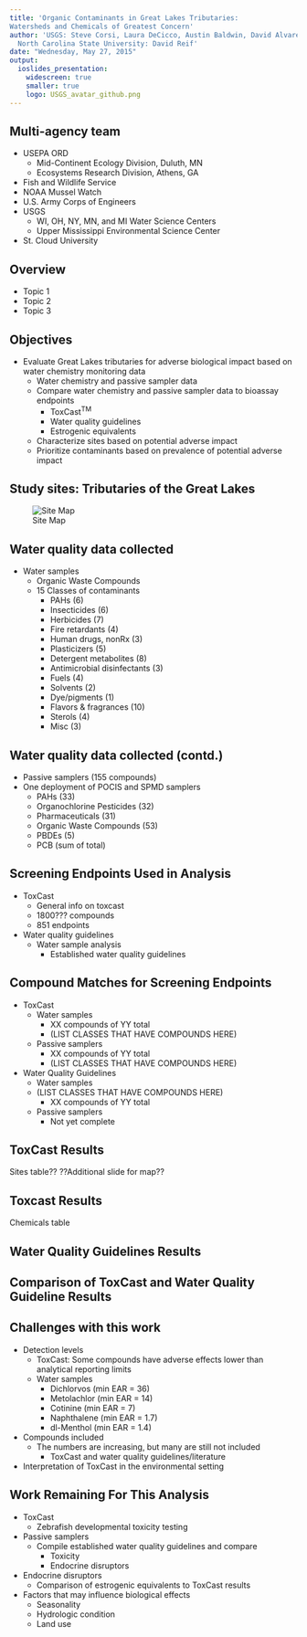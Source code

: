 ```yaml
---
title: 'Organic Contaminants in Great Lakes Tributaries:  
Watersheds and Chemicals of Greatest Concern'
author: 'USGS: Steve Corsi, Laura DeCicco, Austin Baldwin, David Alvarez, Peter Lenaker
  North Carolina State University: David Reif'
date: "Wednesday, May 27, 2015"
output: 
  ioslides_presentation:
    widescreen: true
    smaller: true
    logo: USGS_avatar_github.png
---
```


## Multi-agency team
* USEPA ORD
    + Mid-Continent Ecology Division, Duluth, MN
    + Ecosystems Research Division, Athens, GA
* Fish and Wildlife Service
* NOAA Mussel Watch
* U.S. Army Corps of Engineers
* USGS
    + WI, OH, NY, MN, and MI Water Science Centers
    + Upper Mississippi Environmental Science Center
* St. Cloud University

## Overview
* Topic 1
* Topic 2
* Topic 3

## Objectives
* Evaluate Great Lakes tributaries for adverse biological impact based on water chemistry monitoring data
    * Water chemistry and passive sampler data 
    * Compare water chemistry and passive sampler data to bioassay endpoints
        * ToxCast^TM^
        * Water quality guidelines
        * Estrogenic equivalents
    * Characterize sites based on potential adverse impact
    * Prioritize contaminants based on prevalence of potential adverse impact

## Study sites: Tributaries of the Great Lakes {.flexbox .vcenter}

![Site Map](GLRI_all_basin3.png)

## Water quality data collected
<div class="columns-2">
* Water samples
    * Organic Waste Compounds
    * 15 Classes of contaminants
        * PAHs (6) 
        * Insecticides (6)
        * Herbicides (7)
        * Fire retardants (4)
        * Human drugs, nonRx (3)
        * Plasticizers (5)
        * Detergent metabolites (8)
        * Antimicrobial disinfectants (3)
        * Fuels (4)
        * Solvents (2)
        * Dye/pigments (1)
        * Flavors & fragrances (10)
        * Sterols (4)
        * Misc (3)

## Water quality data collected (contd.)
* Passive samplers (155 compounds)
* One deployment of POCIS and SPMD samplers
    * PAHs (33)
    * Organochlorine Pesticides (32)
    * Pharmaceuticals (31)
    * Organic Waste Compounds (53)
    * PBDEs (5)
    * PCB (sum of total)
    
## Screening Endpoints Used in Analysis
* ToxCast
    * General info on toxcast
    * 1800??? compounds
    * 851 endpoints
* Water quality guidelines
    * Water sample analysis
        * Established water quality guidelines

## Compound Matches for Screening Endpoints
* ToxCast
    * Water samples
        * XX compounds of YY total 
        * (LIST CLASSES THAT HAVE COMPOUNDS HERE)
    * Passive samplers
        * XX compounds of YY total
        * (LIST CLASSES THAT HAVE COMPOUNDS HERE)
* Water Quality Guidelines
    * Water samples
    * (LIST CLASSES THAT HAVE COMPOUNDS HERE)
        * XX compounds of YY total
    * Passive samplers
        * Not yet complete
        
## ToxCast Results
Sites table??
??Additional slide for map??

## Toxcast Results
Chemicals table

## Water Quality Guidelines Results

## Comparison of ToxCast and Water Quality Guideline Results

## Challenges with this work
* Detection levels
    * ToxCast: Some compounds have adverse effects lower than analytical reporting limits
    * Water samples
        * Dichlorvos  (min EAR = 36)
        * Metolachlor (min EAR = 14)
        * Cotinine    (min EAR = 7)
        * Naphthalene (min EAR = 1.7)
        * dl-Menthol  (min EAR = 1.4)
* Compounds included
    * The numbers are increasing, but many are still not included
        * ToxCast and water quality guidelines/literature
* Interpretation of ToxCast in the environmental setting
        
## Work Remaining For This Analysis
* ToxCast
    * Zebrafish developmental toxicity testing
* Passive samplers
    * Compile established water quality guidelines and compare
        * Toxicity
        * Endocrine disruptors
* Endocrine disruptors
    * Comparison of estrogenic equivalents to ToxCast results
* Factors that may influence biological effects
    * Seasonality
    * Hydrologic condition
    * Land use

  